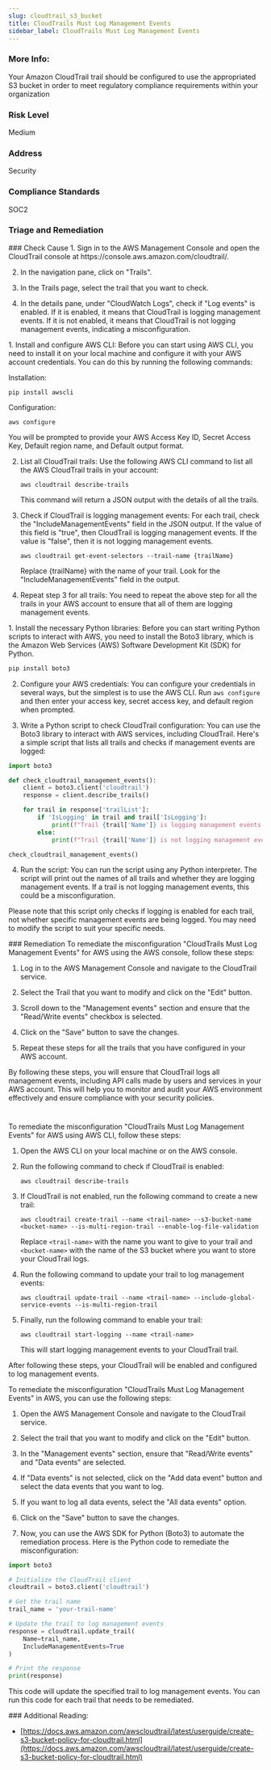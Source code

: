 ```yaml
---
slug: cloudtrail_s3_bucket
title: CloudTrails Must Log Management Events
sidebar_label: CloudTrails Must Log Management Events
---
```


### More Info:

Your Amazon CloudTrail trail should be configured to use the appropriated S3 bucket in order to meet regulatory compliance requirements within your organization

### Risk Level

Medium

### Address

Security

### Compliance Standards

SOC2


### Triage and Remediation
<Tabs>

<Tab title='Cause'>
### Check Cause
<AccordionGroup>
<Accordion title='Using Console' defaultOpen='true'>
1. Sign in to the AWS Management Console and open the CloudTrail console at https://console.aws.amazon.com/cloudtrail/.

2. In the navigation pane, click on "Trails". 

3. In the Trails page, select the trail that you want to check.

4. In the details pane, under "CloudWatch Logs", check if "Log events" is enabled. If it is enabled, it means that CloudTrail is logging management events. If it is not enabled, it means that CloudTrail is not logging management events, indicating a misconfiguration.
</Accordion>

<Accordion title='Using CLI'>
1. Install and configure AWS CLI: Before you can start using AWS CLI, you need to install it on your local machine and configure it with your AWS account credentials. You can do this by running the following commands:

   Installation:
   ```
   pip install awscli
   ```
   Configuration:
   ```
   aws configure
   ```
   You will be prompted to provide your AWS Access Key ID, Secret Access Key, Default region name, and Default output format.

2. List all CloudTrail trails: Use the following AWS CLI command to list all the AWS CloudTrail trails in your account:

   ```
   aws cloudtrail describe-trails
   ```
   This command will return a JSON output with the details of all the trails.

3. Check if CloudTrail is logging management events: For each trail, check the "IncludeManagementEvents" field in the JSON output. If the value of this field is "true", then CloudTrail is logging management events. If the value is "false", then it is not logging management events.

   ```
   aws cloudtrail get-event-selectors --trail-name {trailName}
   ```
   Replace {trailName} with the name of your trail. Look for the "IncludeManagementEvents" field in the output.

4. Repeat step 3 for all trails: You need to repeat the above step for all the trails in your AWS account to ensure that all of them are logging management events.
</Accordion>

<Accordion title='Using Python'>
1. Install the necessary Python libraries: Before you can start writing Python scripts to interact with AWS, you need to install the Boto3 library, which is the Amazon Web Services (AWS) Software Development Kit (SDK) for Python.

```python
pip install boto3
```

2. Configure your AWS credentials: You can configure your credentials in several ways, but the simplest is to use the AWS CLI. Run `aws configure` and then enter your access key, secret access key, and default region when prompted.

3. Write a Python script to check CloudTrail configuration: You can use the Boto3 library to interact with AWS services, including CloudTrail. Here's a simple script that lists all trails and checks if management events are logged:

```python
import boto3

def check_cloudtrail_management_events():
    client = boto3.client('cloudtrail')
    response = client.describe_trails()

    for trail in response['trailList']:
        if 'IsLogging' in trail and trail['IsLogging']:
            print(f"Trail {trail['Name']} is logging management events.")
        else:
            print(f"Trail {trail['Name']} is not logging management events.")

check_cloudtrail_management_events()
```

4. Run the script: You can run the script using any Python interpreter. The script will print out the names of all trails and whether they are logging management events. If a trail is not logging management events, this could be a misconfiguration.

Please note that this script only checks if logging is enabled for each trail, not whether specific management events are being logged. You may need to modify the script to suit your specific needs.
</Accordion>
</AccordionGroup>
</Tab>

<Tab title='Remediation'>
### Remediation
<AccordionGroup>
<Accordion title='Using Console' defaultOpen='true'>
To remediate the misconfiguration "CloudTrails Must Log Management Events" for AWS using the AWS console, follow these steps:

1. Log in to the AWS Management Console and navigate to the CloudTrail service.

2. Select the Trail that you want to modify and click on the "Edit" button.

3. Scroll down to the "Management events" section and ensure that the "Read/Write events" checkbox is selected.

4. Click on the "Save" button to save the changes.

5. Repeat these steps for all the trails that you have configured in your AWS account.

By following these steps, you will ensure that CloudTrail logs all management events, including API calls made by users and services in your AWS account. This will help you to monitor and audit your AWS environment effectively and ensure compliance with your security policies.

#
</Accordion>

<Accordion title='Using CLI'>
To remediate the misconfiguration "CloudTrails Must Log Management Events" for AWS using AWS CLI, follow these steps:

1. Open the AWS CLI on your local machine or on the AWS console.

2. Run the following command to check if CloudTrail is enabled:

   ```
   aws cloudtrail describe-trails
   ```

3. If CloudTrail is not enabled, run the following command to create a new trail:

   ```
   aws cloudtrail create-trail --name <trail-name> --s3-bucket-name <bucket-name> --is-multi-region-trail --enable-log-file-validation
   ```

   Replace `<trail-name>` with the name you want to give to your trail and `<bucket-name>` with the name of the S3 bucket where you want to store your CloudTrail logs.

4. Run the following command to update your trail to log management events:

   ```
   aws cloudtrail update-trail --name <trail-name> --include-global-service-events --is-multi-region-trail
   ```

5. Finally, run the following command to enable your trail:

   ```
   aws cloudtrail start-logging --name <trail-name>
   ```

   This will start logging management events to your CloudTrail trail.

After following these steps, your CloudTrail will be enabled and configured to log management events.
</Accordion>

<Accordion title='Using Python'>
To remediate the misconfiguration "CloudTrails Must Log Management Events" in AWS, you can use the following steps:

1. Open the AWS Management Console and navigate to the CloudTrail service.

2. Select the trail that you want to modify and click on the "Edit" button.

3. In the "Management events" section, ensure that "Read/Write events" and "Data events" are selected.

4. If "Data events" is not selected, click on the "Add data event" button and select the data events that you want to log.

5. If you want to log all data events, select the "All data events" option.

6. Click on the "Save" button to save the changes.

7. Now, you can use the AWS SDK for Python (Boto3) to automate the remediation process. Here is the Python code to remediate the misconfiguration:

```python
import boto3

# Initialize the CloudTrail client
cloudtrail = boto3.client('cloudtrail')

# Get the trail name
trail_name = 'your-trail-name'

# Update the trail to log management events
response = cloudtrail.update_trail(
    Name=trail_name,
    IncludeManagementEvents=True
)

# Print the response
print(response)
```

This code will update the specified trail to log management events. You can run this code for each trail that needs to be remediated.
</Accordion>

</AccordionGroup>
</Tab>
</Tabs>
### Additional Reading:

- [https://docs.aws.amazon.com/awscloudtrail/latest/userguide/create-s3-bucket-policy-for-cloudtrail.html](https://docs.aws.amazon.com/awscloudtrail/latest/userguide/create-s3-bucket-policy-for-cloudtrail.html) 

